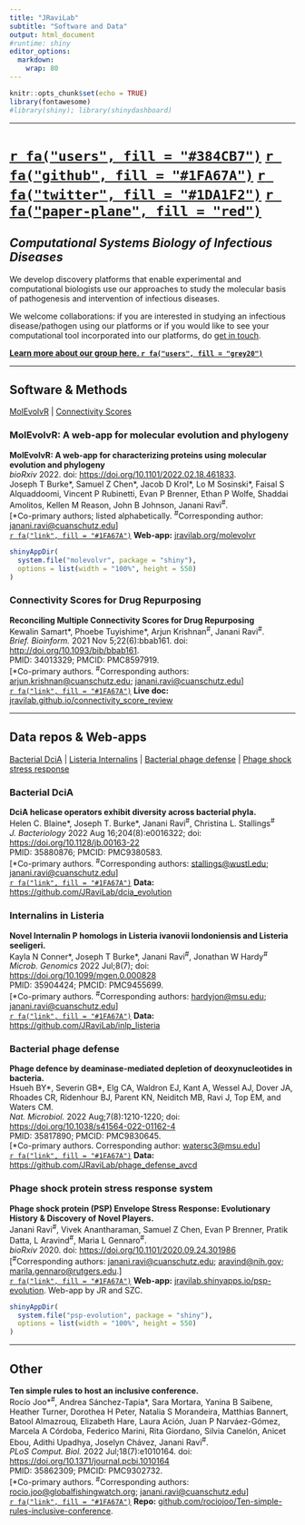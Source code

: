 ```yaml
---
title: "JRaviLab"
subtitle: "Software and Data"
output: html_document
#runtime: shiny
editor_options: 
  markdown: 
    wrap: 80
---
```


```r
knitr::opts_chunk$set(echo = TRUE)
library(fontawesome)
#library(shiny); library(shinydashboard)
```

--------------------------------------------------------------------------------

# [`r fa("users", fill = "#384CB7")`](https://jravilab.github.io)  [`r fa("github", fill = "#1FA67A")`](https://github.com/jravilab) [`r fa("twitter", fill = "#1DA1F2")`](https://twitter.com/jravilab) [`r fa("paper-plane", fill = "red")`](mailto:janani.ravi@cuanschutz.edu)

## *Computational Systems Biology of Infectious Diseases*

We develop discovery platforms that enable experimental and computational
biologists use our approaches to study the molecular basis of pathogenesis and
intervention of infectious diseases.

We welcome collaborations: if you are interested in studying an infectious
disease/pathogen using our platforms or if you would like to see your
computational tool incorporated into our platforms, do [get in
touch](mailto:janani.ravi@cuanschutz.edu).

[**Learn more about our group here.
`r fa("users", fill = "grey20")`**](https://jravilab.github.io)

--------------------------------------------------------------------------------

## Software & Methods

[MolEvolvR](#molevolvr) \| [Connectivity Scores](#connectivity_scores)

### MolEvolvR: A web-app for molecular evolution and phylogeny {#molevolvr}

**MolEvolvR: A web-app for characterizing proteins using molecular evolution and
phylogeny** <br>
*bioRxiv* 2022. doi: <https://doi.org/10.1101/2022.02.18.461833>. <br>
Joseph T Burke\*, Samuel Z Chen\*, Jacob D Krol\*, Lo M Sosinski\*,
Faisal S Alquaddoomi, Vincent P Rubinetti, Evan P Brenner, Ethan P Wolfe,
Shaddai Amolitos, Kellen M Reason, John B Johnson, Janani Ravi^\#^. <br>
[\*Co-primary authors; listed alphabetically. ^\#^Corresponding author:
[janani.ravi\@cuanschutz.edu](mailto:janani.ravi@cuanschutz.edu)] <br>
[`r fa("link", fill = "#1FA67A")`](http://jravilab.org/molevolvr) **Web-app:**
[jravilab.org/molevolvr](http://jravilab.org/molevolvr)

```r
shinyAppDir(
  system.file("molevolvr", package = "shiny"),
  options = list(width = "100%", height = 550)
)
```

### Connectivity Scores for Drug Repurposing {#connectivity_scores}

**Reconciling Multiple Connectivity Scores for Drug Repurposing** <br>
Kewalin Samart\*, Phoebe Tuyishime\*,
Arjun Krishnan^\#^, Janani Ravi^\#^. <br>
*Brief. Bioinform.* 2021 Nov 5;22(6):bbab161. doi: <http://doi.org/10.1093/bib/bbab161>. <br>
PMID: 34013329; PMCID: PMC8597919. <br>
[\*Co-primary authors. ^\#^Corresponding authors:
[arjun.krishnan\@cuanschutz.edu](mailto:arjun.krishnan@cuanschutz.edu);
[janani.ravi\@cuanschutz.edu](mailto:janani.ravi@cuanschutz.edu)] <br>
[`r fa("link", fill = "#1FA67A")`](https://jravilab.github.io/connectivity_score_review)
**Live doc:**
[jravilab.github.io/connectivity_score_review](https://jravilab.github.io/connectivity_score_review)

--------------------------------------------------------------------------------

## Data repos & Web-apps

[Bacterial DciA](#dcia_evolution) \| [Listeria Internalins](#inlp_evolution) \|
[Bacterial phage defense](#avcd_evolution) \| [Phage shock stress
response](#psp_evolution)

### Bacterial DciA {#dcia_evolution}

**DciA helicase operators exhibit diversity across bacterial phyla.** <br>
Helen C. Blaine\*, Joseph T. Burke\*, Janani Ravi^\#^, Christina L. Stallings^\#^ <br>
*J. Bacteriology* 2022 Aug 16;204(8):e0016322; doi: <https://doi.org/10.1128/jb.00163-22> <br>
PMID: 35880876; PMCID: PMC9380583. <br>
[\*Co-primary authors. ^\#^Corresponding authors:
[stallings\@wustl.edu](mailto:stallings@wustl.edu);
[janani.ravi\@cuanschutz.edu](mailto:janani.ravi@cuanschutz.edu)] <br>
[`r fa("link", fill = "#1FA67A")`](https://github.com/JRaviLab/dcia_evolution)
**Data:** <https://github.com/JRaviLab/dcia_evolution>

### Internalins in Listeria {#inlp_evolution}

**Novel Internalin P homologs in Listeria ivanovii londoniensis and Listeria seeligeri.** <br>
Kayla N Conner\*, Joseph T Burke\*, Janani Ravi^\#^, Jonathan W Hardy^\#^ <br>
*Microb. Genomics* 2022 Jul;8(7); doi: <https://doi.org/10.1099/mgen.0.000828> <br>
PMID: 35904424; PMCID: PMC9455699. <br>
[\*Co-primary authors. ^\#^Corresponding authors:
[hardyjon\@msu.edu](mailto:hardyjon@msu.edu);
[janani.ravi\@cuanschutz.edu](mailto:janani.ravi@cuanschutz.edu)] <br>
[`r fa("link", fill = "#1FA67A")`](https://github.com/JRaviLab/inlp_listeria)
**Data:** <https://github.com/JRaviLab/inlp_listeria>

### Bacterial phage defense {#avcd_evolution}

**Phage defence by deaminase-mediated depletion of deoxynucleotides in bacteria.** <br>
Hsueh BY\*, Severin GB\*, Elg CA, Waldron EJ, Kant A, Wessel AJ, Dover JA,
Rhoades CR, Ridenhour BJ, Parent KN, Neiditch MB, Ravi J, Top EM, and Waters CM. <br>
*Nat. Microbiol.* 2022 Aug;7(8):1210-1220; doi: <https://doi.org/10.1038/s41564-022-01162-4> <br>
PMID: 35817890; PMCID: PMC9830645. <br>
[\*Co-primary authors. Corresponding author:
[watersc3\@msu.edu](mailto:watersc3@msu.edu)] <br>
[`r fa("link", fill = "#1FA67A")`](https://github.com/JRaviLab/phage_defense_avcd)
**Data:** <https://github.com/JRaviLab/phage_defense_avcd>

### Phage shock protein stress response system {#psp_evolution}

**Phage shock protein (PSP) Envelope Stress Response: Evolutionary History &
Discovery of Novel Players.** <br>
Janani Ravi^\#^, Vivek Anantharaman, Samuel Z Chen, Evan P Brenner,
Pratik Datta, L Aravind^\#^, Maria L Gennaro^\#^. <br>
*bioRxiv* 2020. doi: <https://doi.org/10.1101/2020.09.24.301986> <br>
[^\#^Corresponding authors:
[janani.ravi\@cuanschutz.edu](mailto:janani.ravi@cuanschutz.edu);
[aravind\@nih.gov](mailto:aravind@nih.gov);
[marila.gennaro\@rutgers.edu](mailto:marila.gennaro@rutgers.edu).] <br>
[`r fa("link", fill = "#1FA67A")`](https://jravilab.shinyapps.io/psp-evolution)
**Web-app:**
[jravilab.shinyapps.io/psp-evolution](https://jravilab.shinyapps.io/psp-evolution).
Web-app by JR and SZC.

```r
shinyAppDir(
  system.file("psp-evolution", package = "shiny"),
  options = list(width = "100%", height = 550)
)
```

--------------------------------------------------------------------------------

## Other

**Ten simple rules to host an inclusive conference.** <br>
Rocío Joo\*^\#^, Andrea Sánchez-Tapia\*, Sara
Mortara, Yanina B Saibene, Heather Turner, Dorothea H Peter, Natalia S
Morandeira, Matthias Bannert, Batool Almazrouq, Elizabeth Hare, Laura Ación,
Juan P Narváez-Gómez, Marcela A Córdoba, Federico Marini, Rita Giordano, Silvia
Canelón, Anicet Ebou, Adithi Upadhya, Joselyn Chávez, Janani Ravi^\#^. <br>
*PLoS Comput. Biol.* 2022 Jul;18(7):e1010164.
doi: <https://doi.org/10.1371/journal.pcbi.1010164> <br> 
PMID: 35862309; PMCID: PMC9302732. <br>
[\*Co-primary authors. ^\#^Corresponding authors:
[rocio.joo\@globalfishingwatch.org](mailto:rocio.joo@globalfishingwatch.org);
[janani.ravi\@cuanschutz.edu](mailto:janani.ravi@cuanschutz.edu)] <br>
[`r fa("link", fill = "#1FA67A")`](https://github.com/rociojoo/Ten-simple-rules-inclusive-conference)
**Repo:**
[github.com/rociojoo/Ten-simple-rules-inclusive-conference](https://github.com/rociojoo/Ten-simple-rules-inclusive-conference).
